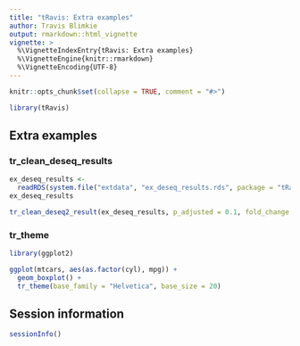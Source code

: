 ```yaml
---
title: "tRavis: Extra examples"
author: Travis Blimkie
output: rmarkdown::html_vignette
vignette: >
  %\VignetteIndexEntry{tRavis: Extra examples}
  %\VignetteEngine{knitr::rmarkdown}
  %\VignetteEncoding{UTF-8}
---
```


```r
knitr::opts_chunk$set(collapse = TRUE, comment = "#>")
```

```r
library(tRavis)
```

## Extra examples

### tr_clean_deseq_results
```r
ex_deseq_results <- 
  readRDS(system.file("extdata", "ex_deseq_results.rds", package = "tRavis"))
ex_deseq_results
```

```r
tr_clean_deseq2_result(ex_deseq_results, p_adjusted = 0.1, fold_change = 2)
```

### tr_theme
```r
library(ggplot2)

ggplot(mtcars, aes(as.factor(cyl), mpg)) + 
  geom_boxplot() + 
  tr_theme(base_family = "Helvetica", base_size = 20)
```

## Session information
```r
sessionInfo()
```
